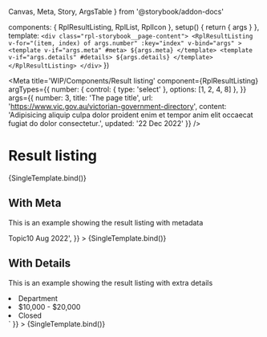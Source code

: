   Canvas,
  Meta,
  Story,
  ArgsTable
} from '@storybook/addon-docs'

  components: { RplResultListing, RplList, RplIcon },
  setup() {
    return { args }
  },
  template: `
    <div class="rpl-storybook__page-content">
      <RplResultListing
        v-for="(item, index) of args.number"
        :key="index"
        v-bind="args"
      >
        <template v-if="args.meta" #meta>
          ${args.meta}
        </template>
        <template v-if="args.details" #details>
          ${args.details}
        </template>
      </RplResultListing>
    </div>
  `
})

<Meta
  title='WIP/Components/Result listing'
  component={RplResultListing}
  argTypes={{
    number: {
      control: { type: 'select' },
      options: [1, 2, 4, 8]
    },
  }}
  args={{
    number: 3,
    title: 'The page title',
    url: 'https://www.vic.gov.au/victorian-government-directory',
    content: 'Adipisicing aliquip culpa dolor proident enim et tempor anim elit occaecat fugiat do dolor consectetur.',
    updated: '22 Dec 2022'
  }}
/>

# Result listing

<ArgsTable of={RplResultListing} />

<Canvas>
  <Story
    name='Result listing'
    play={a11yStoryCheck}
  >
    {SingleTemplate.bind()}
  </Story>
</Canvas>

## With Meta

This is an example showing the result listing with metadata

<Canvas>
  <Story
    name='With Meta'
    play={a11yStoryCheck}
    args={{
      meta: '<span class="rpl-result-listing__topic">Topic</span><span class="rpl-result-listing__published">10 Aug 2022</span>',
    }}
  >
    {SingleTemplate.bind()}
  </Story>
</Canvas>

## With Details

This is an example showing the result listing with extra details

<Canvas>
  <Story
    name='With Details'
    play={a11yStoryCheck}
    args={{
      details: `<ul class="rpl-result-listing__detail-list">
        <li class="rpl-result-listing__detail-item">
          <RplIcon colour="default" name="icon-user-circle-filled" />
          <span>Department</span>
        </li>
        <li class="rpl-result-listing__detail-item">
          <RplIcon colour="default" name="icon-dollar-circle-filled" />
          <span>$10,000 - $20,000</span>
        </li>
        <li class="rpl-result-listing__detail-item">
          <RplIcon name="icon-cancel-circle-filled" colour="error" />
          <span>Closed</span>
        </li>
      </ul>`
    }}
  >
    {SingleTemplate.bind()}
  </Story>
</Canvas>
